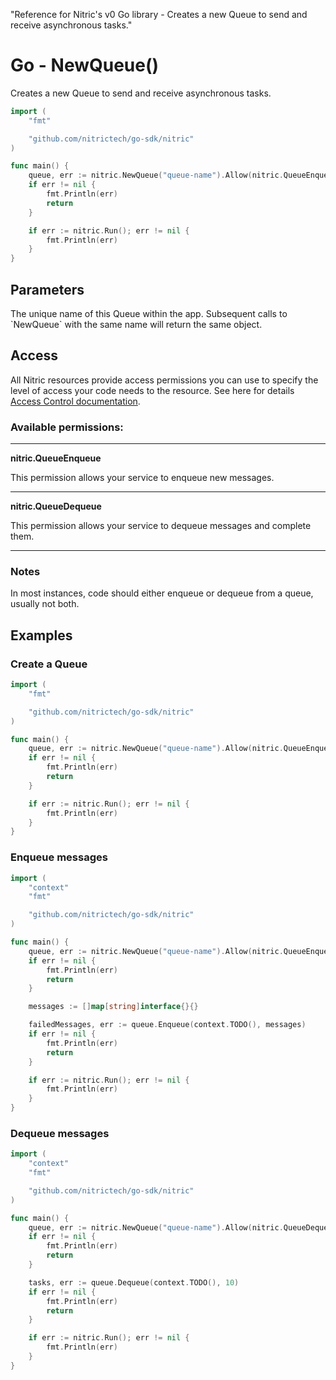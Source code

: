   "Reference for Nitric's v0 Go library - Creates a new Queue to send and receive asynchronous tasks."

# Go - NewQueue()

Creates a new Queue to send and receive asynchronous tasks.

```go
import (
	"fmt"

	"github.com/nitrictech/go-sdk/nitric"
)

func main() {
	queue, err := nitric.NewQueue("queue-name").Allow(nitric.QueueEnqueue, nitric.QueueDequeue)
	if err != nil {
		fmt.Println(err)
		return
	}

	if err := nitric.Run(); err != nil {
		fmt.Println(err)
	}
}
```

## Parameters

<Properties>
  <Property name="name" required type="string">
    The unique name of this Queue within the app. Subsequent calls to `NewQueue`
    with the same name will return the same object.
  </Property>
</Properties>

## Access

All Nitric resources provide access permissions you can use to specify the level of access your code needs to the resource. See here for details [Access Control documentation](/concepts/access-control).

### Available permissions:

---

**nitric.QueueEnqueue**

This permission allows your service to enqueue new messages.

---

**nitric.QueueDequeue**

This permission allows your service to dequeue messages and complete them.

---

### Notes

In most instances, code should either enqueue or dequeue from a queue, usually not both.

## Examples

### Create a Queue

```go
import (
	"fmt"

	"github.com/nitrictech/go-sdk/nitric"
)

func main() {
	queue, err := nitric.NewQueue("queue-name").Allow(nitric.QueueEnqueue, nitric.QueueDequeue)
	if err != nil {
		fmt.Println(err)
		return
	}

	if err := nitric.Run(); err != nil {
		fmt.Println(err)
	}
}
```

### Enqueue messages

```go
import (
	"context"
	"fmt"

	"github.com/nitrictech/go-sdk/nitric"
)

func main() {
	queue, err := nitric.NewQueue("queue-name").Allow(nitric.QueueEnqueue)
	if err != nil {
		fmt.Println(err)
		return
	}

	messages := []map[string]interface{}{}

	failedMessages, err := queue.Enqueue(context.TODO(), messages)
	if err != nil {
		fmt.Println(err)
		return
	}

	if err := nitric.Run(); err != nil {
		fmt.Println(err)
	}
}
```

### Dequeue messages

```go
import (
	"context"
	"fmt"

	"github.com/nitrictech/go-sdk/nitric"
)

func main() {
	queue, err := nitric.NewQueue("queue-name").Allow(nitric.QueueDequeue)
	if err != nil {
		fmt.Println(err)
		return
	}

	tasks, err := queue.Dequeue(context.TODO(), 10)
	if err != nil {
		fmt.Println(err)
		return
	}

	if err := nitric.Run(); err != nil {
		fmt.Println(err)
	}
}
```
